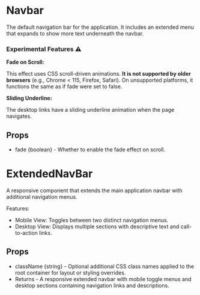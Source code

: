 
<Meta of={NavbarStories} />

# Navbar

The default navigation bar for the application. It includes an extended menu that expands to show more text underneath the navbar.

### Experimental Features ⚠️

**Fade on Scroll:**

This effect uses CSS scroll-driven animations. **It is not supported by older browsers** (e.g., Chrome < 115, Firefox, Safari). On unsupported platforms, it functions the same as if fade were set to false.

**Sliding Underline:**

The desktop links have a sliding underline animation when the page navigates.

## Props

- fade \{boolean\} - Whether to enable the fade effect on scroll.
  <br />

# ExtendedNavBar

A responsive component that extends the main application navbar with additional navigation menus.

Features:

- Mobile View: Toggles between two distinct navigation menus.
- Desktop View: Displays multiple sections with descriptive text and call-to-action links.

## Props

- className \{string\} - Optional additional CSS class names applied to the root container for layout or styling overrides.
- Returns - A responsive extended navbar with mobile toggle menus and desktop sections containing navigation links and descriptions.
